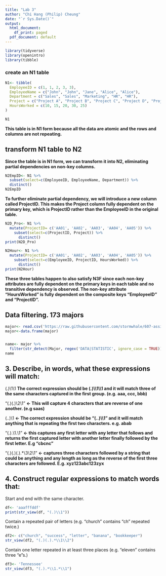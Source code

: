 ```yaml
---
title: "Lab 3"
author: "Chi Hang (Philip) Cheung"
date: "`r Sys.Date()`"
output:
  html_document:
    df_print: paged
  pdf_document: default
---
```


```r
library(tidyverse)
library(openintro)
library(tibble)
```

### create an N1 table

```r
N1<- tibble(
  EmployeeID = c(1, 1, 2, 3, 3),
  EmployeeName = c("John", "John", "Jane", "Alice", "Alice"),
  Department = c("Sales", "Sales", "Marketing", "HR", "HR"),
  Project = c("Project A", "Project B", "Project C", "Project D", "Project E"),
  HoursWorked = c(10, 15, 20, 30, 25)
)

N1
```

**This table is in N1 form because all the data are atomic and the rows and columns are not repeating.**

## transform N1 table to N2

**Since the table is in N1 form, we can transform it into N2, eliminating partial dependencies on non-key columns.**

```r
N2EmpID<- N1 %>%
  subset(select=c(EmployeeID, EmployeeName, Department)) %>%
  distinct()
N2EmpID
```

**To further eliminate partial dependency, we will introduce a new column called ProjectID. This makes the Project column fully dependent on the primary key, which is ProjectID rather than the EmployeeID in the original table.**

```r
N2D_Pro<- N1 %>%
  mutate(ProjectID= c('AA01', 'AA02', 'AA03', 'AA04', 'AA05')) %>%
    subset(select=c(ProjectID, Project)) %>%
      distinct()
print(N2D_Pro)
```

```r
N2Hour<- N1 %>%
  mutate(ProjectID= c('AA01', 'AA02', 'AA03', 'AA04', 'AA05')) %>%
    subset(select=c(EmployeeID, ProjectID, HoursWorked)) %>%
      distinct()
print(N2Hour)
```

**These three tables happen to also satisfy N3F since each non-key attributes are fully dependent on the primary keys in each table and no transitive dependency is observed. The non-key attribute "HoursWorked" is fully dependent on the composite keys "EmployeeID" and "ProjectID".**

## Data filtering. 173 majors

```r
major<- read.csv('https://raw.githubusercontent.com/stormwhale/607-assignment/refs/heads/main/majors-list.csv')
major<-data.frame(major)


name<- major %>%
  filter(str_detect(Major, regex('DATA|STATISTIC', ignore_case = TRUE)))
name
```

## 3.  Describe, in words, what these expressions will match:

(.)\\1\\1 **The correct expression should be (.)\\\\1\\\\1 and it will match three of the same characters captured in the first group. (e.g. aaa, ccc, bbb)**

"(.)(.)\\2\\1" **\<- This will capture 4 characters that are reverse of one another. (e.g saas)**

(..)\\1 **\<- The correct expression should be "(..)\\\\1" and it will match anything that is repeating the first two characters. e.g. abab**

"(.).\\1.\\1" **\<- this captures any first letter with any letter that follows and returns the first captured letter with another letter finally followed by the first letter. E.g "cbcnc"**

"(.)(.)(.).\*\\3\\2\\1" **\<- captures three characters followed by a string that could be anything and any length as long as the reverse of the first three characters are followed. E.g. xyz123abc123zyx**

## 4.  Construct regular expressions to match words that:

Start and end with the same character.

```r
df<- 'aaafffddf'
print(str_view(df, "(.)\\1"))
```

Contain a repeated pair of letters (e.g. "church" contains "ch" repeated twice.)

```r
df2<- c("church", "success", "letter", "banana", "bookkeeper")
str_view(df2, "(.)(.).*\\1\\2")
```

Contain one letter repeated in at least three places (e.g. "eleven" contains three "e"s.)

```r
df3<- 'Tennessee'
str_view(df3, "(.).*\\1.*\\1")
```
